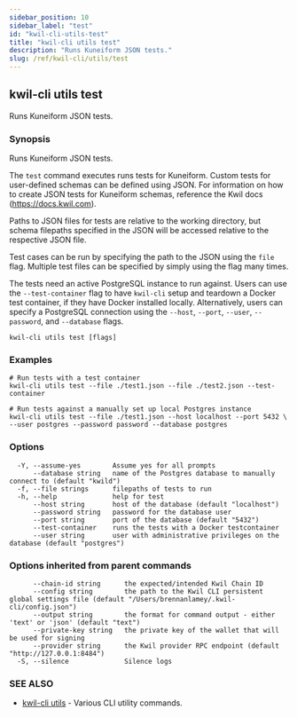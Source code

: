 ```yaml
---
sidebar_position: 10
sidebar_label: "test"
id: "kwil-cli-utils-test"
title: "kwil-cli utils test"
description: "Runs Kuneiform JSON tests."
slug: /ref/kwil-cli/utils/test
---
```


## kwil-cli utils test

Runs Kuneiform JSON tests.

### Synopsis

Runs Kuneiform JSON tests.
	
The `test` command executes runs tests for Kuneiform.
Custom tests for user-defined schemas can be defined using JSON.
For information on how to create JSON tests for Kuneiform schemas,
reference the Kwil docs (https://docs.kwil.com).

Paths to JSON files for tests are relative to the working directory, but
schema filepaths specified in the JSON will be accessed relative to the
respective JSON file.

Test cases can be run by specifying the path to the JSON using the
`file` flag. Multiple test files can be specified by simply
using the flag many times.

The tests need an active PostgreSQL instance to run against. Users can
use the `--test-container` flag to have `kwil-cli` setup
and teardown a Docker test container, if they have Docker installed locally.
Alternatively, users can specify a PostgreSQL connection using the
 `--host`, `--port`, `--user`, `--password`, and `--database` flags.

```
kwil-cli utils test [flags]
```

### Examples

```
# Run tests with a test container
kwil-cli utils test --file ./test1.json --file ./test2.json --test-container

# Run tests against a manually set up local Postgres instance
kwil-cli utils test --file ./test1.json --host localhost --port 5432 \
--user postgres --password password --database postgres
```

### Options

```
  -Y, --assume-yes        Assume yes for all prompts
      --database string   name of the Postgres database to manually connect to (default "kwild")
  -f, --file strings      filepaths of tests to run
  -h, --help              help for test
      --host string       host of the database (default "localhost")
      --password string   password for the database user
      --port string       port of the database (default "5432")
      --test-container    runs the tests with a Docker testcontainer
      --user string       user with administrative privileges on the database (default "postgres")
```

### Options inherited from parent commands

```
      --chain-id string      the expected/intended Kwil Chain ID
      --config string        the path to the Kwil CLI persistent global settings file (default "/Users/brennanlamey/.kwil-cli/config.json")
      --output string        the format for command output - either 'text' or 'json' (default "text")
      --private-key string   the private key of the wallet that will be used for signing
      --provider string      the Kwil provider RPC endpoint (default "http://127.0.0.1:8484")
  -S, --silence              Silence logs
```

### SEE ALSO

* [kwil-cli utils](/docs/ref/kwil-cli/utils)	 - Various CLI utility commands.

